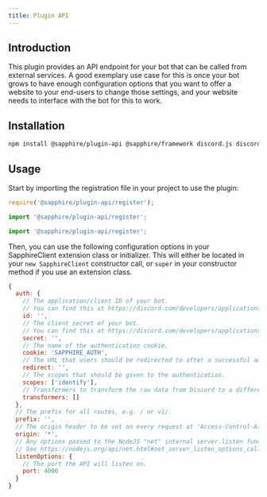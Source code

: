 ```yaml
---
title: Plugin API
---
```



## Introduction
This plugin provides an API endpoint for your bot that can be called from external services. A good exemplary use case for this is once your bot grows to have enough configuration options that you want to offer a website to your end-users to change those settings, and your website needs to interface with the bot for this to work.

## Installation
```bash npm2yarn2pnpm
npm install @sapphire/plugin-api @sapphire/framework discord.js discord-api-types
```

## Usage
Start by importing the registration file in your project to use the plugin:

<Tabs groupId="language-choice">

<TabItem value="javascript" label="JavaScript" default>

```javascript
require('@sapphire/plugin-api/register');
```

</TabItem>

<TabItem value="esm" label="ESM" default>

```javascript
import '@sapphire/plugin-api/register';
```

</TabItem>

<TabItem value="typescript" label="TypeScript" default>

```typescript
import '@sapphire/plugin-api/register';
```

</TabItem>
</Tabs>

Then, you can use the following configuration options in your SapphireClient extension class or initializer. This will either be located in your `new SapphireClient` constructor call, or `super` in your constructor method if you use an extension class.

```javascript
{
  auth: {
	// The application/client ID of your bot.
	// You can find this at https://discord.com/developers/applications
    id: '',
	// The client secret of your bot.
	// You can find this at https://discord.com/developers/applications
    secret: '',
	// The name of the authentication cookie.
    cookie: 'SAPPHIRE_AUTH',
	// The URL that users should be redirected to after a successful authentication
    redirect: '',
	// The scopes that should be given to the authentication.
    scopes: ['identify'],
	// Transformers to transform the raw data from Discord to a different structure.
    transformers: []
  },
  // The prefix for all routes, e.g. / or v1/.
  prefix: '',
  // The origin header to be set on every request at 'Access-Control-Allow-Origin.
  origin: '*',
  // Any options passed to the NodeJS "net" internal server.listen function
  // See https://nodejs.org/api/net.html#net_server_listen_options_callback
  listenOptions: {
	// The port the API will listen on.
    port: 4000
  }
}
```